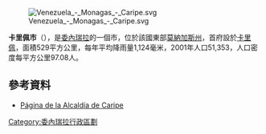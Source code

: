 [[Image:Venezuela_-_Monagas_-_Caripe.svg|right]]

'''卡里佩市'''（{{lang-es|Municipio Caripe}}），是[[委內瑞拉|委內瑞拉]]的一個市，位於該國東部[[莫納加斯州|莫納加斯州]]，首府設於[[卡里佩|卡里佩]]，面積529平方公里，每年平均降雨量1,124毫米，2001年人口51,353，人口密度每平方公里97.08人。

==參考資料==
* [http://caripe-monagas.gob.ve/ Página de la Alcaldía de Caripe]{{dead link|date=2017年11月 |bot=InternetArchiveBot |fix-attempted=yes }}

{{Venezuela-geo-stub}}
[[Category:委內瑞拉行政區劃|Category:委內瑞拉行政區劃]]
